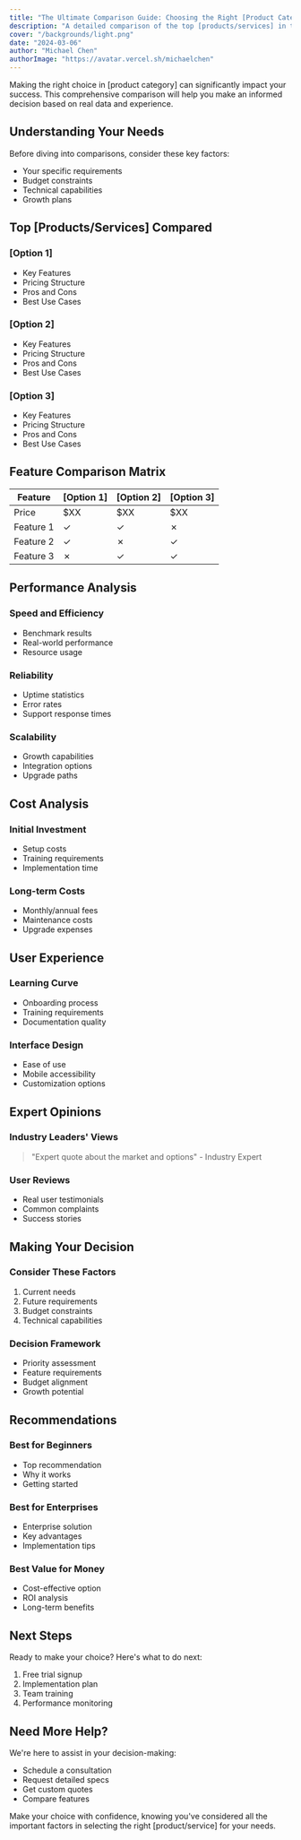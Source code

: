 ```yaml
---
title: "The Ultimate Comparison Guide: Choosing the Right [Product Category]"
description: "A detailed comparison of the top [products/services] in the market to help you make an informed decision."
cover: "/backgrounds/light.png"
date: "2024-03-06"
author: "Michael Chen"
authorImage: "https://avatar.vercel.sh/michaelchen"
---
```


Making the right choice in [product category] can significantly impact your success. This comprehensive comparison will help you make an informed decision based on real data and experience.

## Understanding Your Needs

Before diving into comparisons, consider these key factors:

- Your specific requirements
- Budget constraints
- Technical capabilities
- Growth plans

## Top [Products/Services] Compared

### [Option 1]
- Key Features
- Pricing Structure
- Pros and Cons
- Best Use Cases

### [Option 2]
- Key Features
- Pricing Structure
- Pros and Cons
- Best Use Cases

### [Option 3]
- Key Features
- Pricing Structure
- Pros and Cons
- Best Use Cases

## Feature Comparison Matrix

| Feature | [Option 1] | [Option 2] | [Option 3] |
|---------|------------|------------|------------|
| Price   | $XX        | $XX        | $XX        |
| Feature 1| ✓         | ✓          | ✗         |
| Feature 2| ✓         | ✗          | ✓         |
| Feature 3| ✗         | ✓          | ✓         |

## Performance Analysis

### Speed and Efficiency
- Benchmark results
- Real-world performance
- Resource usage

### Reliability
- Uptime statistics
- Error rates
- Support response times

### Scalability
- Growth capabilities
- Integration options
- Upgrade paths

## Cost Analysis

### Initial Investment
- Setup costs
- Training requirements
- Implementation time

### Long-term Costs
- Monthly/annual fees
- Maintenance costs
- Upgrade expenses

## User Experience

### Learning Curve
- Onboarding process
- Training requirements
- Documentation quality

### Interface Design
- Ease of use
- Mobile accessibility
- Customization options

## Expert Opinions

### Industry Leaders' Views
> "Expert quote about the market and options" - Industry Expert

### User Reviews
- Real user testimonials
- Common complaints
- Success stories

## Making Your Decision

### Consider These Factors
1. Current needs
2. Future requirements
3. Budget constraints
4. Technical capabilities

### Decision Framework
- Priority assessment
- Feature requirements
- Budget alignment
- Growth potential

## Recommendations

### Best for Beginners
- Top recommendation
- Why it works
- Getting started

### Best for Enterprises
- Enterprise solution
- Key advantages
- Implementation tips

### Best Value for Money
- Cost-effective option
- ROI analysis
- Long-term benefits

## Next Steps

Ready to make your choice? Here's what to do next:

1. Free trial signup
2. Implementation plan
3. Team training
4. Performance monitoring

## Need More Help?

We're here to assist in your decision-making:
- Schedule a consultation
- Request detailed specs
- Get custom quotes
- Compare features

Make your choice with confidence, knowing you've considered all the important factors in selecting the right [product/service] for your needs.